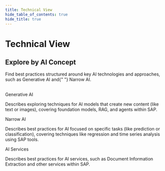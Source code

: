 ```yaml
---
title: Technical View
hide_table_of_contents: true
hide_title: true
---
```



<PageViewTracker />

<div className="hero-header">
  <h1>Technical View</h1>
</div>

<div className="section-with-background blue">
  <h2>Explore by AI Concept</h2>
  <p>
    Find best practices structured around key AI technologies and approaches, such as <Link to={useBaseUrl("/docs/technical-view/generative-ai/")}>Generative AI</Link> and{" "}
    <Link to={useBaseUrl("/docs/technical-view/narrow-ai/")}>Narrow AI</Link>.
  </p>
</div>

<br />

<div className="row">
  <div className="col col--4">
    <Link to={useBaseUrl("/docs/technical-view/generative-ai/")} className="feature-card">
      <Icon name="discussion"></Icon>
      <span>Generative AI</span>
      <p>Describes exploring techniques for AI models that create new content (like text or images), covering foundation models, RAG, and agents within SAP.</p>
    </Link>
  </div>
  <div className="col col--4">
    <Link to={useBaseUrl("/docs/technical-view/narrow-ai/")} className="feature-card">
      <Icon name="goalseek"></Icon>
      <span>Narrow AI</span>
      <p>
        Describes best practices for AI focused on specific tasks (like prediction or classification), covering techniques like regression and time series analysis using SAP tools.
      </p>
    </Link>
  </div>
  <div className="col col--4">
    <Link to={useBaseUrl("/docs/technical-view/ai-services/")} className="feature-card">
      <Icon name="product"></Icon>
      <span>AI Services</span>
      <p>Describes best practices for AI services, such as Document Information Extraction and other services within SAP.</p>
    </Link>
  </div>
</div>
